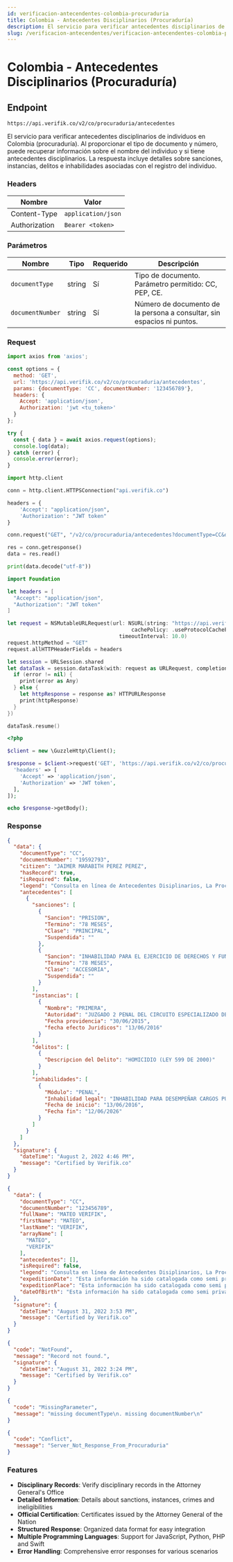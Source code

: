 ```yaml
---
id: verificacion-antecendentes-colombia-procuraduria
title: Colombia - Antecedentes Disciplinarios (Procuraduría)
description: El servicio para verificar antecedentes disciplinarios de individuos en Colombia (procuraduría). Al proporcionar el tipo de documento y número, puede recuperar información sobre el nombre del individuo y si tiene antecedentes disciplinarios.
slug: /verificacion-antecendentes/verificacion-antecendentes-colombia-procuraduria
---
```



# Colombia - Antecedentes Disciplinarios (Procuraduría)

## Endpoint

```
https://api.verifik.co/v2/co/procuraduria/antecedentes
```

El servicio para verificar antecedentes disciplinarios de individuos en Colombia (procuraduría). Al proporcionar el tipo de documento y número, puede recuperar información sobre el nombre del individuo y si tiene antecedentes disciplinarios. La respuesta incluye detalles sobre sanciones, instancias, delitos e inhabilidades asociadas con el registro del individuo.

### Headers

| Nombre         | Valor              |
| -------------- | ------------------ |
| Content-Type   | `application/json` |
| Authorization  | `Bearer <token>`   |

### Parámetros

| Nombre             | Tipo   | Requerido | Descripción                                                                 |
| ------------------ | ------ | --------- | --------------------------------------------------------------------------- |
| `documentType`     | string | Sí        | Tipo de documento. Parámetro permitido: CC, PEP, CE.                        |
| `documentNumber`   | string | Sí        | Número de documento de la persona a consultar, sin espacios ni puntos.       |

### Request

<Tabs>
  <TabItem value="javascript" label="JavaScript">

```javascript
import axios from 'axios';

const options = {
  method: 'GET',
  url: 'https://api.verifik.co/v2/co/procuraduria/antecedentes',
  params: {documentType: 'CC', documentNumber: '123456789'},
  headers: {
    Accept: 'application/json',
    Authorization: 'jwt <tu_token>'
  }
};

try {
  const { data } = await axios.request(options);
  console.log(data);
} catch (error) {
  console.error(error);
}
```

  </TabItem>
  <TabItem value="python" label="Python">

```python
import http.client

conn = http.client.HTTPSConnection("api.verifik.co")

headers = {
    'Accept': "application/json",
    'Authorization': "JWT token"
}

conn.request("GET", "/v2/co/procuraduria/antecedentes?documentType=CC&documentNumber=123456789", headers=headers)

res = conn.getresponse()
data = res.read()

print(data.decode("utf-8"))
```

  </TabItem>
  <TabItem value="swift" label="Swift">

```swift
import Foundation

let headers = [
  "Accept": "application/json",
  "Authorization": "JWT token"
]

let request = NSMutableURLRequest(url: NSURL(string: "https://api.verifik.co/v2/co/procuraduria/antecedentes?documentType=CC&documentNumber=123456789")! as URL,
                                        cachePolicy: .useProtocolCachePolicy,
                                    timeoutInterval: 10.0)
request.httpMethod = "GET"
request.allHTTPHeaderFields = headers

let session = URLSession.shared
let dataTask = session.dataTask(with: request as URLRequest, completionHandler: { (data, response, error) -> Void in
  if (error != nil) {
    print(error as Any)
  } else {
    let httpResponse = response as? HTTPURLResponse
    print(httpResponse)
  }
})

dataTask.resume()
```

  </TabItem>
  <TabItem value="php" label="PHP">

```php
<?php

$client = new \GuzzleHttp\Client();

$response = $client->request('GET', 'https://api.verifik.co/v2/co/procuraduria/antecedentes?documentType=CC&documentNumber=123456789', [
  'headers' => [
    'Accept' => 'application/json',
    'Authorization' => 'JWT token',
  ],
]);

echo $response->getBody();
```

  </TabItem>
</Tabs>

### Response

<Tabs>
  <TabItem value="200-with-records" label="200 (Con Antecedentes)">

```json
{
  "data": {
    "documentType": "CC",
    "documentNumber": "19592793",
    "citizen": "JAIMER MARABITH PEREZ PEREZ",
    "hasRecord": true,
    "isRequired": false,
    "legend": "Consulta en línea de Antecedentes Disiplinarios, La Procuraduria General de la Nacion certifica Que siendo las 9:46:41 PM horas del 2/8/2022 el Señor(a) JAIMER MARABITH PEREZ PEREZ identificado(a) con Cédula de ciudadanía Número 19592793 El ciudadano si presenta antecedentes.",
    "antecedentes": [
      {
        "sanciones": [
          {
            "Sancion": "PRISION",
            "Termino": "78 MESES",
            "Clase": "PRINCIPAL",
            "Suspendida": ""
          },
          {
            "Sancion": "INHABILIDAD PARA EL EJERCICIO DE DERECHOS Y FUNCIONES PUBLICAS",
            "Termino": "78 MESES",
            "Clase": "ACCESORIA",
            "Suspendida": ""
          }
        ],
        "instancias": [
          {
            "Nombre": "PRIMERA",
            "Autoridad": "JUZGADO 2 PENAL DEL CIRCUITO ESPECIALIZADO DE DESCONGESTION - SANTA MARTA (MAGDALENA)",
            "Fecha providencia": "30/06/2015",
            "fecha efecto Juridicos": "13/06/2016"
          }
        ],
        "delitos": [
          {
            "Descripcion del Delito": "HOMICIDIO (LEY 599 DE 2000)"
          }
        ],
        "inhabilidades": [
          {
            "Módulo": "PENAL",
            "Inhabilidad legal": "INHABILIDAD PARA DESEMPEÑAR CARGOS PÚBLICO LEY 734 ART 38 NUM 1",
            "Fecha de inicio": "13/06/2016",
            "Fecha fin": "12/06/2026"
          }
        ]
      }
    ]
  },
  "signature": {
    "dateTime": "August 2, 2022 4:46 PM",
    "message": "Certified by Verifik.co"
  }
}
```

  </TabItem>
  <TabItem value="200-no-records" label="200 (Sin Antecedentes)">

```json
{
  "data": {
    "documentType": "CC",
    "documentNumber": "123456789",
    "fullName": "MATEO VERIFIK",
    "firstName": "MATEO",
    "lastName": "VERIFIK",
    "arrayName": [
      "MATEO",
      "VERIFIK"
    ],
    "antecedentes": [],
    "isRequired": false,
    "legend": "Consulta en línea de Antecedentes Disiplinarios, La Procuraduria General de la Nacion certifica Que siendo las 15 horas del 31/08/2022 el Señor(a) NICOLAS HERNANDEZ TOVAR identificado(a) con Cédula de ciudadanía Número 1023942104 El ciudadano no presenta antecedentes.",
    "expeditionDate": "Esta información ha sido catalogada como semi privada y no está disponible para su entrega de forma temporal. - RNEC 2686",
    "expeditionPlace": "Esta información ha sido catalogada como semi privada y no está disponible para su entrega de forma temporal. - RNEC 2686",
    "dateOfBirth": "Esta información ha sido catalogada como semi privada y no está disponible para su entrega de forma temporal. - RNEC 2686"
  },
  "signature": {
    "dateTime": "August 31, 2022 3:53 PM",
    "message": "Certified by Verifik.co"
  }
}
```

  </TabItem>
  <TabItem value="404" label="404">

```json
{
  "code": "NotFound",
  "message": "Record not found.",
  "signature": {
    "dateTime": "August 31, 2022 3:24 PM",
    "message": "Certified by Verifik.co"
  }
}
```

  </TabItem>
  <TabItem value="409-1" label="409 (Parámetros Faltantes)">

```json
{
  "code": "MissingParameter",
  "message": "missing documentType\n. missing documentNumber\n"
}
```

  </TabItem>
  <TabItem value="409-2" label="409 (Error del Servidor)">

```json
{
  "code": "Conflict",
  "message": "Server_Not_Response_From_Procuraduria"
}
```

  </TabItem>
</Tabs>

### Features

-   **Disciplinary Records**: Verify disciplinary records in the Attorney General's Office
-   **Detailed Information**: Details about sanctions, instances, crimes and ineligibilities
-   **Official Certification**: Certificates issued by the Attorney General of the Nation
-   **Structured Response**: Organized data format for easy integration
-   **Multiple Programming Languages**: Support for JavaScript, Python, PHP and Swift
-   **Error Handling**: Comprehensive error responses for various scenarios
